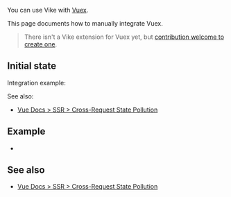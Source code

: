 
You can use Vike with [Vuex](https://vuex.vuejs.org).

This page documents how to manually integrate Vuex.

> There isn't a <Link href="/extensions">Vike extension</Link> for Vuex yet, but [contribution welcome to create one](https://github.com/vikejs/vike/issues/1715).


## Initial state

<DataIntegrationIntro
  toolName="Vuex"
  toolType="data-store"
/>

Integration example:
<DataIntegrationStore toolName="Vuex" vue />

See also:
- [Vue Docs > SSR > Cross-Request State Pollution](https://vuejs.org/guide/scaling-up/ssr.html#cross-request-state-pollution)


## Example
 - <Example timestamp="2023.10" repo="brillout/vike-with-vuex" />


## See also

- [Vue Docs > SSR > Cross-Request State Pollution](https://vuejs.org/guide/scaling-up/ssr.html#cross-request-state-pollution)
